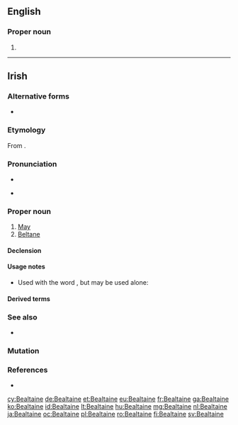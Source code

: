 ==English==

===Proper noun===
{{en-proper noun}}

# {{alternative spelling of|Beltane|lang=en}}

----

==Irish==

===Alternative forms===
* {{l|ga|Beáltaine}}

===Etymology===
From {{inh|ga|sga|Beltaine}}.

===Pronunciation===
* {{IPA|/ˈbʲal̪ˠt̪ˠənʲə/|lang=ga}}
* {{a|Cois Fharraige}} {{IPA|/ˈbʲɑːl̪ˠt̪ˠənʲə/|lang=ga}}

===Proper noun===
{{ga-proper noun|g=f|Bealtaine}}

# [[May]] {{gloss|month}}
# [[Beltane]]

====Declension====
{{ga-decl-f4|B|ealtaine|ealtainí}}

====Usage notes====
* Used with the word {{m|ga|mí||month}}, but may be used alone:
*: {{ux|ga|mí na '''Bealtaine'''|month of May|inline=1}}

====Derived terms====
{{der3
|{{l|ga|Lá Bealtaine||May Day}}
|{{l|ga|Oíche Bhealtaine||eve of May Day}}
|{{l|ga|idir dhá thine Bhealtaine||in a dilemma}}
|{{l|ga|bearnán Bealtaine||marsh marigold}}
|{{l|ga|bláth bán na Bealtaine||hawthorn blossom}}
|{{l|ga|cuil Bhealtaine||may-fly}}
|{{l|ga|lus buí Bealtaine||marsh marigold}}
|{{l|ga|oíche Lae Bealtaine||May-Day night}}
|{{l|ga|(Lá) [[Sean-Bhealtaine]]}}, {{l|ga|Seanlá Bealtaine||old-style May Day, 12th May}}
}}

===See also===
* {{list:Gregorian calendar months/ga}}

===Mutation===
{{ga-mut-cons|B|ealtaine}}

===References===
* {{R:ga:Ó Dónaill}}

{{topics|ga|Calendar terms|Months}}

[[cy:Bealtaine]]
[[de:Bealtaine]]
[[et:Bealtaine]]
[[eu:Bealtaine]]
[[fr:Bealtaine]]
[[ga:Bealtaine]]
[[ko:Bealtaine]]
[[id:Bealtaine]]
[[lt:Bealtaine]]
[[hu:Bealtaine]]
[[mg:Bealtaine]]
[[nl:Bealtaine]]
[[ja:Bealtaine]]
[[oc:Bealtaine]]
[[pl:Bealtaine]]
[[ro:Bealtaine]]
[[fi:Bealtaine]]
[[sv:Bealtaine]]